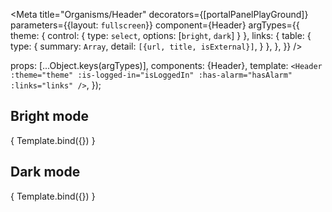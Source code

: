 
<Meta
  title="Organisms/Header"
  decorators={[portalPanelPlayGround]}
  parameters={{layout: `fullscreen`}}
  component={Header}
  argTypes={{
    theme: {
      control: {
        type: `select`,
        options: [`bright`, `dark`]
      }
    },
    links: {
      table: {
        type: {
          summary: `Array`,
          detail: `[{url, title, isExternal}]`,
        }
      },
    },
  }}
/>

  props: [...Object.keys(argTypes)],
  components: {Header},
  template: `
    <Header
      :theme="theme"
      :is-logged-in="isLoggedIn"
      :has-alarm="hasAlarm"
      :links="links"
    />
  `,
});

## Bright mode
<Canvas>
  <Story
    name="bright"
    args = {{}}
  >
    { Template.bind({}) }
  </Story>
</Canvas>


## Dark mode
<Canvas className="{theme-dark}">
  <Story
    name="dark"
    args = {{
      theme: `dark`
    }}
    parameters={{
      backgrounds: {
        default: `dark`
      }
    }}
  >
    { Template.bind({}) }
  </Story>
</Canvas>
